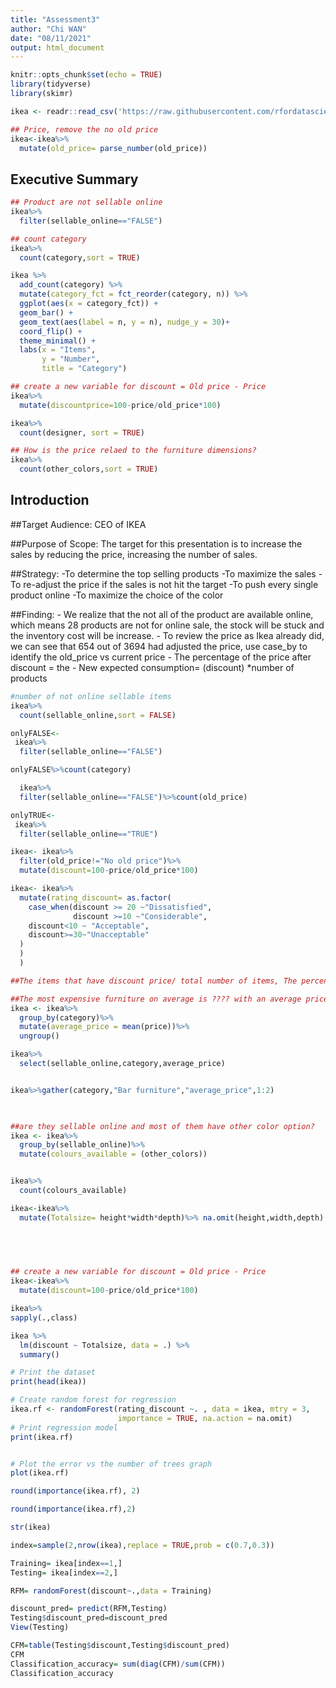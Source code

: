 ---
title: "Assessment3"
author: "Chi WAN"
date: "08/11/2021"
output: html_document
---

```{r setup, include=FALSE}
knitr::opts_chunk$set(echo = TRUE)
library(tidyverse)
library(skimr)

ikea <- readr::read_csv('https://raw.githubusercontent.com/rfordatascience/tidytuesday/master/data/2020/2020-11-03/ikea.csv')
```
```{r}
## Price, remove the no old price
ikea<-ikea%>%
  mutate(old_price= parse_number(old_price))
```
## Executive Summary
```{r}
## Product are not sellable online
ikea%>%
  filter(sellable_online=="FALSE")
```

```{r}
## count category
ikea%>%
  count(category,sort = TRUE)
```
```{r}
ikea %>%
  add_count(category) %>%
  mutate(category_fct = fct_reorder(category, n)) %>%
  ggplot(aes(x = category_fct)) +
  geom_bar() +
  geom_text(aes(label = n, y = n), nudge_y = 30)+
  coord_flip() +
  theme_minimal() +
  labs(x = "Items",
       y = "Number",
       title = "Category")

```
```{r}
## create a new variable for discount = Old price - Price
ikea%>%
  mutate(discountprice=100-price/old_price*100)
```
```{r}
ikea%>%
  count(designer, sort = TRUE)
```

```{r}
## How is the price relaed to the furniture dimensions?
ikea%>%
  count(other_colors,sort = TRUE)
```



## Introduction

##Target Audience:
CEO of IKEA

##Purpose of Scope:
The target for this presentation is to increase the sales by reducing the price, increasing the number of sales.

##Strategy:
-To determine the top selling products
-To maximize the sales
-To re-adjust the price if the sales is not hit the target
-To push every single product online
-To maximize the choice of the color

##Finding:
- We realize that the not all of the product are available online, which means 28 products are not for online sale, the stock will be stuck and the inventory cost will be increase.
- To review the price as Ikea already did, we can see that 654 out of 3694 had adjusted the price, use case_by to identify the old_price vs current price
- The percentage of the price after discount = the
- New expected consumption= (discount) *number of products


```{r}
#number of not online sellable items
ikea%>%
  count(sellable_online,sort = FALSE)
```

```{r}
onlyFALSE<-
 ikea%>%
  filter(sellable_online=="FALSE")
```
```{r}
onlyFALSE%>%count(category)
```


```{r}

  ikea%>%
  filter(sellable_online=="FALSE")%>%count(old_price)  

```
```{r}
onlyTRUE<-
 ikea%>%
  filter(sellable_online=="TRUE")
```
```{r}
ikea<- ikea%>%
  filter(old_price!="No old price")%>%
  mutate(discount=100-price/old_price*100)
```
```{r}
ikea<- ikea%>%
  mutate(rating_discount= as.factor(
    case_when(discount >= 20 ~"Dissatisfied",
              discount >=10 ~"Considerable",
    discount<10 ~ "Acceptable",
    discount>=30~"Unacceptable"
  )
  )
  )

```
```{r}
##The items that have discount price/ total number of items, The percentage can show that our business runs well or not, regression modal. 


```
```{r}
##The most expensive furniture on average is ???? with an average price of $???
ikea <- ikea%>%
  group_by(category)%>%
  mutate(average_price = mean(price))%>%
  ungroup()

ikea%>%
  select(sellable_online,category,average_price)


ikea%>%gather(category,"Bar furniture","average_price",1:2)
  


##are they sellable online and most of them have other color option?
ikea <- ikea%>%
  group_by(sellable_online)%>%
  mutate(colours_available = (other_colors))


ikea%>%
  count(colours_available)
```
```{r}
ikea<-ikea%>%
  mutate(Totalsize= height*width*depth)%>% na.omit(height,width,depth)


    
  
``` 
```{r}
## create a new variable for discount = Old price - Price
ikea<-ikea%>%
  mutate(discount=100-price/old_price*100)

```
```{r}
ikea%>%
sapply(.,class)
```
```{r}
ikea %>% 
  lm(discount ~ Totalsize, data = .) %>%
  summary()

```

```{r}
# Print the dataset
print(head(ikea))

```
```{r}
# Create random forest for regression
ikea.rf <- randomForest(rating_discount ~. , data = ikea, mtry = 3,
						importance = TRUE, na.action = na.omit)
# Print regression model
print(ikea.rf)


# Plot the error vs the number of trees graph
plot(ikea.rf)

round(importance(ikea.rf), 2)

```
```{r}
round(importance(ikea.rf),2)
```




```{r}
str(ikea)
```
```{r}
index=sample(2,nrow(ikea),replace = TRUE,prob = c(0.7,0.3))
```
```{r}
Training= ikea[index==1,]
Testing= ikea[index==2,]
```
```{r}
RFM= randomForest(discount~.,data = Training)
```
```{r}
discount_pred= predict(RFM,Testing)
Testing$discount_pred=discount_pred
View(Testing)
```
```{r}
CFM=table(Testing$discount,Testing$discount_pred)
CFM
Classification_accuracy= sum(diag(CFM)/sum(CFM))
Classification_accuracy
```

